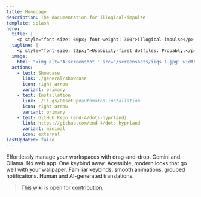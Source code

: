 ```yaml
---
title: Homepage
description: The documentation for illogical-impulse
template: splash
hero:
  title: |
    <p style="font-size: 60px; font-weight: 300">illogical-impulse</p>
  tagline: |
    <p style="font-size: 22px;">Usability-first dotfiles. Probably.</p>
  image:
    html: "<img alt='A screenshot.' src='/screenshots/iiqs.1.jpg' width='600' />"
  actions:
    - text: Showcase
      link: ./general/showcase
      icon: right-arrow
      variant: primary
    - text: Installation
      link: ./ii-qs/01setup#automated-installation
      icon: right-arrow
      variant: primary
    - text: GitHub Repo (end-4/dots-hyprland)
      link: https://github.com/end-4/dots-hyprland
      variant: minimal
      icon: external
lastUpdated: false
---
```



<CardGrid>
	<Card title="[‎ ‎ [‎ Overview ‎] ‎ ‎]">
    Effortlessly manage your workspaces with drag-and-drop.
	</Card>
	<Card title=">>× AI ×<<">
    Gemini and Ollama. No web app. One keybind away.
	</Card>
	<Card title="•• Material Design 3 ••">
    Acessible, modern looks that go well with your wallpaper.
	</Card>
	<Card title="+//+ Quality of life +//+">
    Familiar keybinds, smooth animations, grouped notifications.
	</Card>
  <Card title="~>< Speaks your language ><~">
    Human and AI-generated translations.
	</Card>
</CardGrid>

> [This wiki](https://github.com/end-4/dots-hyprland-wiki) is open for [contribution](https://ii.clsty.link/en/dev/doc-site-contrib).
